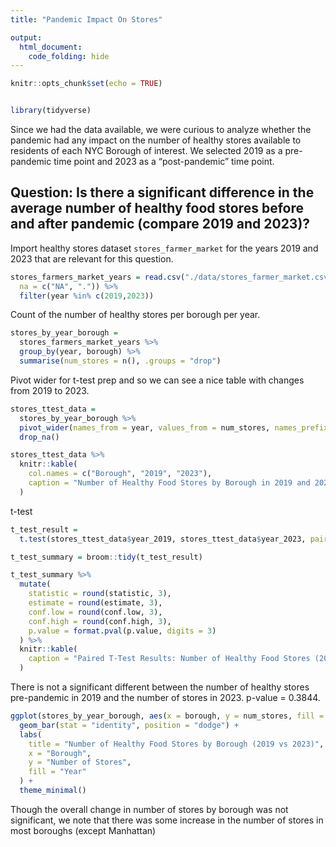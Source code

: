 ---
title: "Pandemic Impact On Stores"

output: 
  html_document:
    code_folding: hide
---

```{r setup, include=FALSE, error=FALSE, warning=FALSE}
knitr::opts_chunk$set(echo = TRUE)


library(tidyverse)

```

Since we had the data available, we were curious to analyze whether the pandemic had any impact on the number of healthy stores available to residents of each NYC Borough of interest. We selected 2019 as a pre-pandemic time point and 2023 as a "post-pandemic" time point.


## Question: Is there a significant difference in the average number of healthy food stores before and after pandemic (compare 2019 and 2023)?

Import healthy stores dataset `stores_farmer_market` for the years 2019 and 2023 that are relevant for this question. 

```{r}
stores_farmers_market_years = read.csv("./data/stores_farmer_market.csv",  
  na = c("NA", ".")) %>% 
  filter(year %in% c(2019,2023))
```

Count of the number of healthy stores per borough per year.

```{r}
stores_by_year_borough = 
  stores_farmers_market_years %>%
  group_by(year, borough) %>%
  summarise(num_stores = n(), .groups = "drop")

```

Pivot wider for t-test prep and so we can see a nice table with changes from 2019 to 2023.

```{r}
stores_ttest_data = 
  stores_by_year_borough %>%
  pivot_wider(names_from = year, values_from = num_stores, names_prefix = "year_") %>%
  drop_na()

stores_ttest_data %>%
  knitr::kable(
    col.names = c("Borough", "2019", "2023"),
    caption = "Number of Healthy Food Stores by Borough in 2019 and 2023"
  )
```

t-test

```{r eval = FALSE}
t_test_result = 
  t.test(stores_ttest_data$year_2019, stores_ttest_data$year_2023, paired = TRUE)

t_test_summary = broom::tidy(t_test_result)

t_test_summary %>%
  mutate(
    statistic = round(statistic, 3),
    estimate = round(estimate, 3),
    conf.low = round(conf.low, 3),
    conf.high = round(conf.high, 3),
    p.value = format.pval(p.value, digits = 3)
  ) %>%
  knitr::kable(
    caption = "Paired T-Test Results: Number of Healthy Food Stores (2019 vs 2023)"
  )

```

There is not a significant different between the number of healthy stores pre-pandemic in 2019 and the number of stores in 2023. p-value = 0.3844.

```{r}
ggplot(stores_by_year_borough, aes(x = borough, y = num_stores, fill = as.factor(year))) +
  geom_bar(stat = "identity", position = "dodge") +
  labs(
    title = "Number of Healthy Food Stores by Borough (2019 vs 2023)",
    x = "Borough",
    y = "Number of Stores",
    fill = "Year"
  ) +
  theme_minimal()
```

Though the overall change in number of stores by borough was not significant, we note that there was some increase in the number of stores in most boroughs (except Manhattan)

